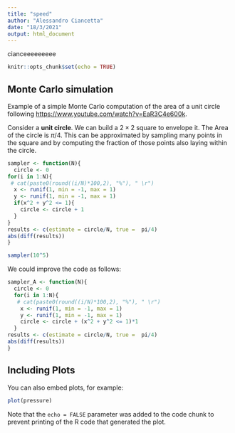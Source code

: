 ```yaml
---
title: "speed"
author: "Alessandro Ciancetta"
date: "18/3/2021"
output: html_document
---
```

cianceeeeeeeee

```r
knitr::opts_chunk$set(echo = TRUE)
```

## Monte Carlo simulation

Example of a simple Monte Carlo computation of the area of a unit circle following <https://www.youtube.com/watch?v=EaR3C4e600k>.

Consider a **unit circle**. We can build a $2 \times 2$ square to envelope it. The Area of the circle is $\pi/4$. This can be approximated by sampling many points in the square and by computing the fraction of those points also laying within the circle.

```r
sampler <- function(N){
  circle <- 0 
for(i in 1:N){
 # cat(paste0(round((i/N)*100,2), "%"), " \r")
  x <- runif(1, min = -1, max = 1)
  y <- runif(1, min = -1, max = 1)
  if(x^2 + y^2 <= 1){
    circle <- circle + 1
  }
}
results <- c(estimate = circle/N, true =  pi/4)
abs(diff(results))
}

sampler(10^5)
```

We could improve the code as follows:

```r
sampler_A <- function(N){
  circle <- 0 
  for(i in 1:N){
   # cat(paste0(round((i/N)*100,2), "%"), " \r")
    x <- runif(1, min = -1, max = 1)
    y <- runif(1, min = -1, max = 1)
    circle <- circle + (x^2 + y^2 <= 1)*1
  }
results <- c(estimate = circle/N, true =  pi/4)
abs(diff(results))
}
```

## Including Plots

You can also embed plots, for example:

```r
plot(pressure)
```

Note that the `echo = FALSE` parameter was added to the code chunk to prevent printing of the R code that generated the plot.
